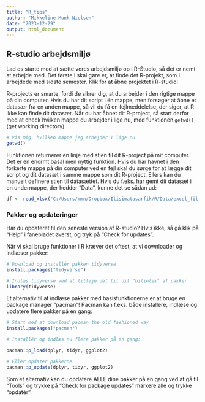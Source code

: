 ```yaml
---
title: "R_tips"
author: "Mikkeline Munk Nielsen"
date: "2023-12-29"
output: html_document
---
```


## R-studio arbejdsmiljø
Lad os starte med at sætte vores arbejdsmiljø op i R-Studio, så det er nemt at arbejde med. Det første I skal gøre er, at finde det R-projekt, som I arbejdede med sidste semester. Klik for at åbne projektet i R-studio!

R-projects er smarte, fordi de sikrer dig, at du arbejder i den rigtige mappe på din computer. Hvis du har dit script i én mappe, men forsøger at åbne et datasær fra en anden mappe, så vil du få en fejlmeddelelse, der siger, at R ikke kan finde dit datasæt. Når du har åbnet dit R-project, så start derfor med at check hvilken mappe du arbejder i lige nu, med funktionen `getwd()` (get working directory)

```r
# Vis mig, hvilken mappe jeg arbejder I lige nu
getwd()

```
Funktionen returnerer en linje med stien til dit R-project på mit computer. Det er en enormt basal men nyttig funktion. Hvis du har havnet i den forkerte mappe på din computer ved en fejl skal du sørge for at lægge dit script og dit datasæt i samme mappe som dit R-project. Ellers kan du manuelt definere stien til datasættet. Hvis du f.eks. har gemt dit datasæt i en undermappe, der hedder "Data", kunne det se sådan ud:

```r

df <- read_xlsx("C:/Users/mmn/Dropbox/Ilisimatusarfik/R/Data/excel_fil.xlsx")

```


### Pakker og opdateringer
Har du opdateret til den seneste version af R-studio? Hvis ikke, så gå klik på "Help" i fanebladet øverst, og tryk på "Check for updates". 

Når vi skal bruge funktioner i R kræver det oftest, at vi downloader og indlæser pakker:

```r

# Download og installér pakken tidyverse
install.packages("tidyverse")

# Indlæs tidyverse ved at tilføje det til dit "biliotek" af pakker
library(tidyverse)
```

Et alternativ til at indlæse pakker med basisfunktionerne er at bruge en package manager "pacman"! Pacman kan f.eks. både installere, indlæse og updatere flere pakker på en gang:

```r

# Start med at download pacman the old fashioned way
install.packages("pacman")

# Installér og indlæs nu flere pakker på en gang:

pacman::p_load(dplyr, tidyr, ggplot2)

# Eller opdater pakkerne
pacman::p_update(dplyr, tidyr, ggplot2)


```
Som et alternativ kan du opdatere ALLE dine pakker på en gang ved at gå til "Tools" og trykke på "Check for package updates" markere alle og trykke "opdatér". 


